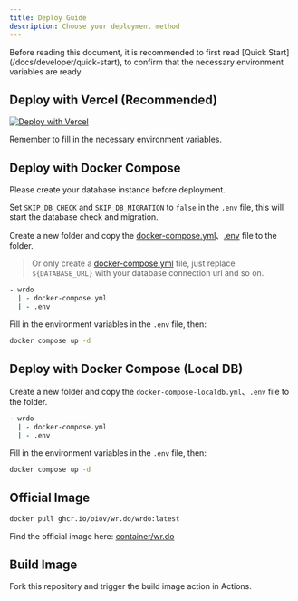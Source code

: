 ```yaml
---
title: Deploy Guide
description: Choose your deployment method
---
```


<DocsLang en="/docs/developer/deploy" zh="/docs/developer/deploy-zh" />

<Callout type="info" twClass="mt-4">
  Before reading this document, it is recommended to first read [Quick Start](/docs/developer/quick-start), 
  to confirm that the necessary environment variables are ready.
</Callout>

## Deploy with Vercel (Recommended)

[![Deploy with Vercel](https://vercel.com/button)](https://vercel.com/new/clone?repository-url=https://github.com/oiov/wr.do.git&project-name=wrdo)

Remember to fill in the necessary environment variables.

## Deploy with Docker Compose

<Callout type="warning" twClass="mt-4">
  Please create your database instance before deployment. 

  Set `SKIP_DB_CHECK` and `SKIP_DB_MIGRATION` to `false` in the `.env` file, this will start the database check and migration.
</Callout>

Create a new folder and copy the [docker-compose.yml](https://github.com/oiov/wr.do/blob/main/docker-compose.yml)、[.env](https://github.com/oiov/wr.do/blob/main/.env.example) file to the folder.

> Or only create a [docker-compose.yml](https://github.com/oiov/wr.do/blob/main/docker-compose.yml) file, just replace `${DATABASE_URL}` with your database connection url and so on.

```bash
- wrdo
  | - docker-compose.yml
  | - .env
```

Fill in the environment variables in the `.env` file, then: 

```bash
docker compose up -d
```

## Deploy with Docker Compose (Local DB)

Create a new folder and copy the `docker-compose-localdb.yml`、`.env` file to the folder.

```bash
- wrdo
  | - docker-compose.yml
  | - .env
```

Fill in the environment variables in the `.env` file, then: 

```bash
docker compose up -d
```

## Official Image

```bash
docker pull ghcr.io/oiov/wr.do/wrdo:latest
```

Find the official image here: [container/wr.do](https://github.com/oiov/wr.do/pkgs/container/wr.do%2Fwrdo)

## Build Image

Fork this repository and trigger the build image action in Actions.